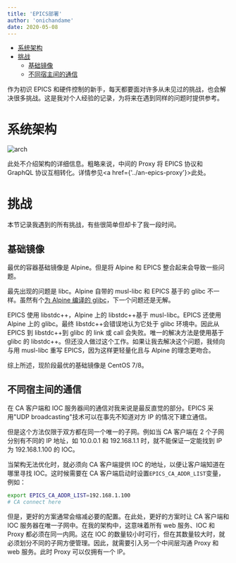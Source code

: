 ```yaml
---
title: 'EPICS部署'
author: 'onichandame'
date: 2020-05-08
---
```


<!-- vim-markdown-toc GFM -->

- [系统架构](#系统架构)
- [挑战](#挑战)
  - [基础镜像](#基础镜像)
  - [不同宿主间的通信](#不同宿主间的通信)

<!-- vim-markdown-toc -->

作为初识 EPICS 和硬件控制的新手，每天都要面对许多从未见过的挑战，也会解决很多挑战。这是我对个人经验的记录，为将来在遇到同样的问题时提供参考。

# 系统架构

![arch](/image/epics-arch.png)

此处不介绍架构的详细信息。粗略来说，中间的 Proxy 将 EPICS 协议和 GraphQL 协议互相转化。详情参见<a href={'../an-epics-proxy'}>此处</a>。

# 挑战

本节记录我遇到的所有挑战，有些很简单但却卡了我一段时间。

## 基础镜像

最优的容器基础镜像是 Alpine。但是将 Alpine 和 EPICS 整合起来会导致一些问题。

最先出现的问题是 libc。Alpine 自带的 musl-libc 和 EPICS 基于的 glibc 不一样。虽然有个[为 Alpine 编译的 glibc][alpine-glibc]，下一个问题还是无解。

EPICS 使用 libstdc++，Alpine 上的 libstdc++基于 musl-libc。EPICS 还使用 Alpine 上的 glibc。最终 libstdc++会错误地认为它处于 glibc 环境中。因此从 EPICS 到 libstdc++到 glibc 的 link 或 call 会失败。唯一的解决方法是使用基于 glibc 的 libstdc++。但还没人做过这个工作。如果让我去解决这个问题，我倾向与用 musl-libc 重写 EPICS，因为这样更轻量化且与 Alpine 的理念更吻合。

综上所述，现阶段最优的基础镜像是 CentOS 7/8。

## 不同宿主间的通信

在 CA 客户端和 IOC 服务器间的通信对我来说是最反直觉的部分。EPICS 采用"UDP broadcasting"技术可以在事先不知道对方 IP 的情况下建立通信。

但是这个方法仅限于双方都在同一个唯一的子网。例如当 CA 客户端在 2 个子网分别有不同的 IP 地址，如 10.0.0.1 和 192.168.1.1 时，就不能保证一定能找到 IP 为 192.168.1.100 的 IOC。

当架构无法优化时，就必须向 CA 客户端提供 IOC 的地址，以便让客户端知道在哪里寻找 IOC。这时候需要在 CA 客户端启动时设置`EPICS_CA_ADDR_LIST`变量，例如：

```bash
export EPICS_CA_ADDR_LIST=192.168.1.100
# CA connect here
```

但是，更好的方案通常会缩减必要的配置。在此处，更好的方案时让 CA 客户端和 IOC 服务器在唯一子网中。在我的架构中，这意味着所有 web 服务、IOC 和 Proxy 都必须在同一内网。这在 IOC 的数量较小时可行，但在其数量较大时，就必须划分不同的子网方便管理。因此，就需要引入另一个中间层沟通 Proxy 和 web 服务。此时 Proxy 可以仅拥有一个 IP。

[alpine-glibc]: https://github.com/sgerrand/alpine-pkg-glibc
